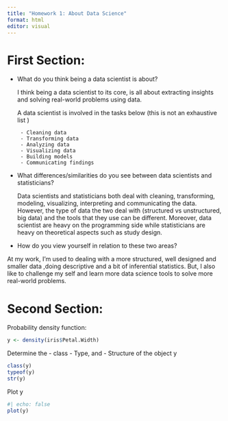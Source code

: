 ```yaml
---
title: "Homework 1: About Data Science"
format: html
editor: visual
---
```


# First Section:

- What do you think being a data scientist is about?

    I think being a data scientist to its core, is all about extracting insights and solving real-world problems         using data.

    A data scientist is involved in the tasks below (this is not an exhaustive list )

    ```         
     - Cleaning data
     - Transforming data
     - Analyzing data
     - Visualizing data
     - Building models
     - Communicating findings 
    ```

- What differences/similarities do you see between data scientists and statisticians?

    Data scientists and statisticians both deal with cleaning, transforming, modeling, visualizing, interpreting and     communicating the data. However, the type of data the two deal with (structured vs unstructured, big data) and       the tools that they use can be different. Moreover, data scientist are heavy on the programming side while           statisticians are heavy on theoretical aspects such as study design.

- How do you view yourself in relation to these two areas?

At my work, I'm used to dealing with a more structured, well designed and smaller data ,doing descriptive and a bit of inferential statistics. But, I also like to challenge my self and learn more data science tools to solve more real-world problems.

# Second Section:

Probability density function:

```r

y <- density(iris$Petal.Width)

```

Determine the 
  - class 
  - Type, and 
  - Structure of the object y

```r
class(y)
typeof(y)
str(y)
```

Plot y

```r

#| echo: false
plot(y)
```


